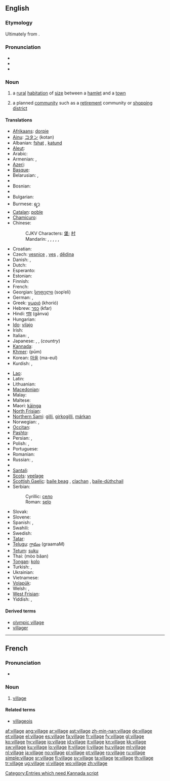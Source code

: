 ==English==

{{rank|cry|step|turning|812|village|quickly|lie|supposed}}

===Etymology===
Ultimately from {{etyl|la}} {{term|villa|lang=la}}.

===Pronunciation===
* {{IPA|/ˈvɪlədʒ/}}
* {{audio|en-us-village.ogg|Audio (US)}}
* {{audio|En-uk-village.ogg|Audio (UK)}}

===Noun===
{{wikipedia}}
{{en-noun}}

# a [[rural]] [[habitation]] of [[size]] between a [[hamlet]] and a [[town]]
# {{Australia}} a planned [[community]] such as a [[retirement]] community or [[shopping]] [[district]]

====Translations====
{{trans-top|a rural habitation of size between a hamlet and a town}}
* [[Afrikaans]]: [[dorpie]]
* [[Ainu]]: [[コタン]] (kotan)
* Albanian: [[fshat]] {{m}}, [[katund]] {{m}}
* [[Aleut]]: {{tø|ale|a-nit|xs=Aleut}}
* Arabic: {{t+|ar|قرية|f|tr=qárya}}
* Armenian: {{t-|hy|գյուղ|tr=gyuġ}}, {{t-|hy|շեն|tr=šen}}
* [[Azeri]]: {{t+|az|kənd|xs=Azeri}}
* [[Basque]]: {{t|eu|herriska|xs=Basque}}
* Belarusian: {{t-|be|весь|f|tr=ves'|xs=Belarusian}}, {{t|be|вёска|f|tr=vjóska|xs=Belarusian}}
* {{trreq|Bengali}}
* Bosnian: {{t-|bs|selo|n}}
* {{trreq|Breton}}
* Bulgarian: {{t+|bg|село|n}}
* Burmese: [[ရ့ာ]]
* [[Catalan]]: [[poble]] {{m}}
* [[Chamicuro]]: {{tø|ccc|chi'nashtalichi}}
* Chinese:
*: CJKV Characters: [[堡]]; [[村]]
*: Mandarin: {{t-|cmn|村|tr=cūn|sc=Hani}}, {{t-|cmn|鄉村|sc=Hani}}, {{t-|cmn|乡村|tr=xiāngcūn|sc=Hani}}, {{t-|cmn|農村|sc=Hani}}, {{t-|cmn|农村|tr=nóngcūn|sc=Hani}}, {{t-|cmn|村子|tr=cūnzi|sc=Hani}}
* Croatian: {{t+|hr|selo|n}}
* Czech: [[vesnice]] {{f}}, [[ves]] {{f}}, [[dědina]] {{f}}
* Danish: {{t-|da|landsby|c}}, {{t-|da|by|c}}
* Dutch: {{t+|nl|dorp|n}}
* Esperanto: {{t-|eo|vilaĝo|xs=Esperanto}}
* Estonian: {{t+|et|küla}}
* Finnish: {{t+|fi|kylä}}
* French: {{t+|fr|village|m}}
* Georgian: [[სოფელი]] (sop‘eli)
* German: {{t+|de|Dorf|n}}, {{t+|de|Dörfer|p}}
* Greek: [[χωριό]] (khorió) {{n}}
* Hebrew: [[כפר]] (kfar) {{m}}
* Hindi: [[गांव]] (gānva)
* Hungarian: {{t+|hu|falu}}
* [[Ido]]: [[vilajo]]
* Irish: {{t+|ga|sráidbhaile|m|xs=Irish}}
* Italian: {{t+|it|villaggio|m}}, {{t+|it|borgo|m}}
* Japanese: {{t+|ja|村}}, {{t+|ja|むら|tr=mura}},  {{t+|ja|田舎|tr=いなか, inaka}} (''country'')
* [[Kannada]]: {{t|kn|ಗ್ರಾಮ|tr=grāma|sc=Knda|xs=Kannada}}
* [[Khmer]]: {{Khmr|[[ភូមិ]]}} (pūm)
* Korean: [[마을]] (ma-eul)
* Kurdish: {{ku-Arab|[[دێ]]}}, {{ku-Arab|[[گوند]]}}
{{trans-mid}}
* [[Lao]]: {{t-|lo|ບ້ານ|tr=baan|sc=Laoo|xs=Lao}}
* Latin: {{t+|la|rus|n}}
* Lithuanian: {{t+|lt|kaimas|m|xs=Lithuanian}}
* [[Macedonian]]: {{t-|mk|село|n|tr=sélo}}
* Malay: {{t+|ms|kampung|xs=Malay}}
* Maltese: {{t+|mt|villaġġ|xs=Maltese}}
* Maori: [[kāinga]]
* [[North Frisian]]: {{qualifier|Sylt dialect}} {{tø|frr|tērp|n}}
* [[Northern Sami]]: [[gilli]], [[girkogilli]], [[márkan]]
* Norwegian: {{t+|no|landsby}}, {{t-|no|torp|n}}
* [[Occitan]]: {{t+|oc|vilatge|xs=Occitan}}
* [[Pashto]]: {{t-|ps|كلى|m|tr=kəlai|sc=ps-Arab|xs=Pashto}}
* Persian: {{t|fa|روستا|tr=rustā|xs=Persian}}, {{t+|fa|ده|tr=deh|xs=Persian}}
* Polish: {{t+|pl|wieś|f}}, {{t|pl|wioska|f}}
* Portuguese: {{t+|pt|aldeia|f}}
* Romanian: {{t+|ro|sat|n}}
* Russian: {{t+|ru|деревня|f|tr=derévnja}}, {{t+|ru|село|n|tr=seló}}
* {{trreq|Sanskrit}}
* [[Santali]]: {{tø|sat|ᱚᱛᱳ|tr=ato|sc=Olck}}
* [[Scots]]: [[veelage]]
* [[Scottish Gaelic]]: [[baile beag]] {{m}}, [[clachan]] {{m}}, [[baile-dùthchail]] {{m}}
* Serbian:
*: Cyrillic: [[село]] {{n}}
*: Roman: [[selo#Serbian|selo]] {{n}}
* Slovak: {{t-|sk|dedina|f}}
* Slovene: {{t+|sl|vas|f}}
* Spanish: {{t-|es|aldea|f}}, {{t+|es|pueblo|m}}
* Swahili: {{t+|sw|kijiji|xs=Swahili}}
* Swedish: {{t+|sv|by|c}}
* [[Tatar]]: {{t+|tt|авыл|sc=Cyrl|xs=Tatar}}
* [[Telugu]]: [[గ్రామం]] (graamaM)
* [[Tetum]]: [[suku]]
* Thai: {{Thai|[[หมู่บ้าน]]}} (mòo bâan)
* [[Tongan]]: [[kolo]]
* Turkish: {{t+|tr|köy}}, {{t+|tr|nahiye}}
* Ukrainian: {{t+|uk|село|n|tr=seló|xs=Ukrainian}}
* Vietnamese: {{t+|vi|làng|xs=Vietnamese}}
* [[Volapük]]: {{t-|vo|vilag|xs=Volapük}}
* Welsh: {{t-|cy|llan|f|xs=Welsh}}, {{t+|cy|pentref|m|xs=Welsh}}
* [[West Frisian]]: {{t+|fy|doarp|n|xs=West Frisian}}
* Yiddish: {{t-|yi|דאָרףן|n|tr=dorf|xs=Yiddish}}, {{t-|yi|דערפֿער|p|tr=derfer|xs=Yiddish}}
{{trans-bottom}}

====Derived terms====
* [[olympic village]]
* [[villager]]

----

==French==

===Pronunciation===
* {{audio|Fr-village.ogg|Audio}}

===Noun===
{{infl|fr|noun|g=m}}

# [[#English|village]]

====Related terms====
* [[villageois]]

[[Category:Entries which need Kannada script]]

[[af:village]]
[[ang:village]]
[[ar:village]]
[[ast:village]]
[[zh-min-nan:village]]
[[de:village]]
[[et:village]]
[[el:village]]
[[es:village]]
[[fa:village]]
[[fr:village]]
[[fy:village]]
[[gl:village]]
[[ko:village]]
[[hy:village]]
[[io:village]]
[[id:village]]
[[it:village]]
[[kn:village]]
[[kk:village]]
[[sw:village]]
[[ku:village]]
[[lo:village]]
[[lt:village]]
[[li:village]]
[[hu:village]]
[[ml:village]]
[[nl:village]]
[[ja:village]]
[[no:village]]
[[pl:village]]
[[pt:village]]
[[ro:village]]
[[ru:village]]
[[simple:village]]
[[sr:village]]
[[fi:village]]
[[sv:village]]
[[ta:village]]
[[te:village]]
[[th:village]]
[[tr:village]]
[[ug:village]]
[[vi:village]]
[[wo:village]]
[[zh:village]]